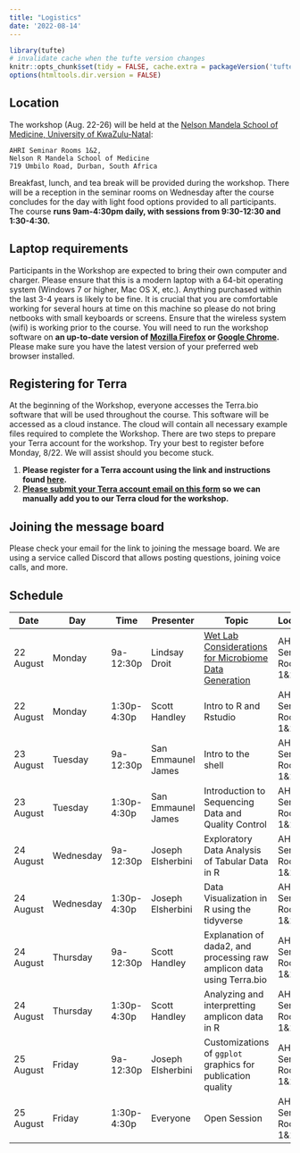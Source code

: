 ```yaml
---
title: "Logistics"
date: '2022-08-14'
---
```


```r
library(tufte)
# invalidate cache when the tufte version changes
knitr::opts_chunk$set(tidy = FALSE, cache.extra = packageVersion('tufte'))
options(htmltools.dir.version = FALSE)
```

## Location
The workshop (Aug. 22-26) will be held at the [Nelson Mandela School of Medicine, University of KwaZulu-Natal](https://www.google.com/maps/place/719+Umbilo+Rd,+Glenwood,+Durban,+4001,+South+Africa/@-29.8775513,30.9857393,15.28z/data=!4m5!3m4!1s0x1ef7a98881a87601:0xaf44019c640d0d69!8m2!3d-29.87845!4d30.990724?shorturl=1):

	AHRI Seminar Rooms 1&2,  
	Nelson R Mandela School of Medicine  
	719 Umbilo Road, Durban, South Africa  

Breakfast, lunch, and tea break will be provided during the workshop. There will be a reception in the seminar rooms on Wednesday after the course concludes for the day with light food options provided to all participants. The course **runs 9am-4:30pm daily, with sessions from 9:30-12:30 and 1:30-4:30.**

## Laptop requirements

Participants in the Workshop are expected to bring their own computer and charger. Please ensure that this is a modern laptop with a 64-bit operating system (Windows 7 or higher, Mac OS X, etc.). Anything purchased within the last 3-4 years is likely to be fine. It is crucial that you are comfortable working for several hours at time on this machine so please do not bring netbooks with small keyboards or screens. Ensure that the wireless system (wifi) is working prior to the course.
You will need to run the workshop software on **an up-to-date version of [Mozilla Firefox](https://www.mozilla.org/en-US/firefox/new/) or [Google Chrome](https://www.google.com/chrome/).** Please make sure you have the latest version of your preferred web browser installed.

## Registering for Terra

At the beginning of the Workshop, everyone accesses the Terra.bio software that will be used throughout the course. This software will be accessed as a cloud instance. The cloud will contain all necessary example files required to complete the Workshop.
There are two steps to prepare your Terra account for the workshop. Try your best to register before Monday, 8/22. We will assist should you become stuck.  

1. **Please register for a Terra account using the link and instructions found [here](https://support.terra.bio/hc/en-us/articles/360028235911).**  
2. **[Please submit your Terra account email on this form](https://forms.gle/anEvCVCaCLZsV1GS6) so we can manually add you to our Terra cloud for the workshop.**  

## Joining the message board

Please check your email for the link to joining the message board. We are using a service called Discord that allows posting questions, joining voice calls, and more.

## Schedule 

| Date | Day |Time|Presenter|Topic|Location|
| ------ | ------ | ------ | ------- | ------- | ------- |
| 22 August | Monday | 9a-12:30p | Lindsay Droit | [Wet Lab Considerations for Microbiome Data Generation](/modules/microbiome-wet-lab/) | AHRI Seminar Rooms 1&2 |
| 22 August | Monday | 1:30p-4:30p | Scott Handley | Intro to R and Rstudio  | AHRI Seminar Rooms 1&2 |
| 23 August | Tuesday | 9a-12:30p | San Emmaunel James | Intro to the shell  | AHRI Seminar Rooms 1&2 |
| 23 August | Tuesday | 1:30p-4:30p | San Emmaunel James  | Introduction to Sequencing Data and Quality Control | AHRI Seminar Rooms 1&2 |
| 24 August | Wednesday |  9a-12:30p | Joseph Elsherbini | Exploratory Data Analysis of Tabular Data in R   | AHRI Seminar Rooms 1&2 |
| 24 August | Wednesday | 1:30p-4:30p | Joseph Elsherbini | Data Visualization in R using the tidyverse   | AHRI Seminar Rooms 1&2 |
| 24 August | Thursday | 9a-12:30p | Scott Handley | Explanation of dada2, and processing raw amplicon data using Terra.bio | AHRI Seminar Rooms 1&2 |
| 24 August | Thursday | 1:30p-4:30p | Scott Handley| Analyzing and interpretting amplicon data in R | AHRI Seminar Rooms 1&2 |
| 25 August | Friday | 9a-12:30p | Joseph Elsherbini | Customizations of `ggplot` graphics for publication quality   | AHRI Seminar Rooms 1&2 |
| 25 August | Friday | 1:30p-4:30p | Everyone | Open Session  | AHRI Seminar Rooms 1&2 |

